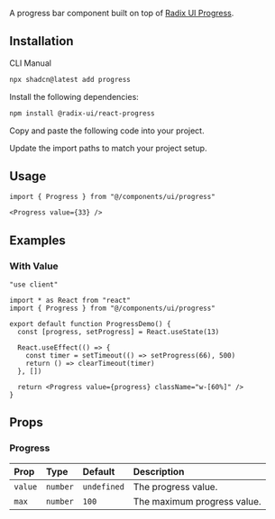 
<ComponentPreview demoName="progress-demo" hint="A progress bar that animates from 13% to 66%" />

A progress bar component built on top of [Radix UI Progress](https://www.radix-ui.com/primitives/docs/components/progress).

## Installation

<Tabs defaultValue="cli">

<TabsList>
  <TabsTrigger value="cli">CLI</TabsTrigger>
  <TabsTrigger value="manual">Manual</TabsTrigger>
</TabsList>

<TabsContent value="cli">

```bash
npx shadcn@latest add progress
```

</TabsContent>

<TabsContent value="manual">

<Steps>

<Step>Install the following dependencies:</Step>

```bash
npm install @radix-ui/react-progress
```

<Step>Copy and paste the following code into your project.</Step>

<ComponentSource name="progress" />

<Step>Update the import paths to match your project setup.</Step>

</Steps>

</TabsContent>

</Tabs>

## Usage

```tsx
import { Progress } from "@/components/ui/progress"
```

```tsx
<Progress value={33} />
```

## Examples

### With Value

<ComponentPreview demoName="progress-demo" hint="A progress bar with a specific value" />

```tsx
"use client"

import * as React from "react"
import { Progress } from "@/components/ui/progress"

export default function ProgressDemo() {
  const [progress, setProgress] = React.useState(13)

  React.useEffect(() => {
    const timer = setTimeout(() => setProgress(66), 500)
    return () => clearTimeout(timer)
  }, [])

  return <Progress value={progress} className="w-[60%]" />
}
```

## Props

### Progress

| Prop | Type | Default | Description |
| :-- | :-- | :-- | :-- |
| `value` | `number` | `undefined` | The progress value. |
| `max` | `number` | `100` | The maximum progress value. |